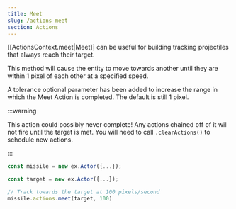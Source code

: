 ```yaml
---
title: Meet
slug: /actions-meet
section: Actions
---
```


[[ActionsContext.meet|Meet]] can be useful for building tracking projectiles that always reach their target.

This method will cause the entity to move towards another until they are within 1 pixel of each other at a specified speed.

A tolerance optional parameter has been added to increase the range in which the Meet Action is completed.  The default is still 1 pixel.

:::warning

This action could possibly never complete! Any actions chained off of it will not fire until the target is met. You will need to call `.clearActions()` to schedule new actions.

:::

```typescript
const missile = new ex.Actor({...});

const target = new ex.Actor({...});

// Track towards the target at 100 pixels/second
missile.actions.meet(target, 100)

```
